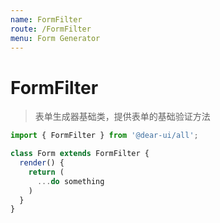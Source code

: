 ```yaml
---
name: FormFilter
route: /FormFilter
menu: Form Generator
---
```



# FormFilter

> 表单生成器基础类，提供表单的基础验证方法

<Props of={FormFilter} />

```jsx static
import { FormFilter } from '@dear-ui/all';

class Form extends FormFilter {
  render() {
    return (
      ...do something
    )
  }
}
```

